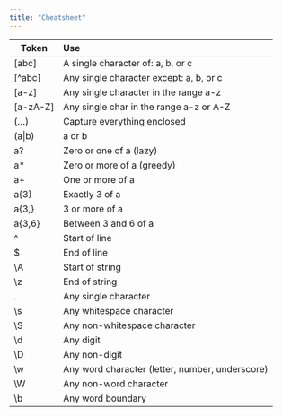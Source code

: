 ```yaml
---
title: "Cheatsheet"
---
```


| Token | Use |
|---------|:-----|
| [abc]      | A single character of: a, b, or c |
| [^abc] | Any single character except: a, b, or c |
| [a-z] | Any single character in the range a-z |
| [a-zA-Z] | Any single char in the range a-z or A-Z |
| (...) | Capture everything enclosed |
| (a\|b) | a or b |
| a? | Zero or one of a (lazy) |
| a* | Zero or more of a (greedy) |
| a+ | One or more of a |
| a{3} | Exactly 3 of a |
| a{3,} | 3 or more of a |
| a{3,6} | Between 3 and 6 of a |
| ^ |	Start of line |
| $	| End of line |
| \\A | Start of string |
| \\z | End of string |
| .	 | Any single character |
| \\s | Any whitespace character |
| \\S | Any non-whitespace character |
| \\d | Any digit |
| \\D | Any non-digit |
| \\w | Any word character (letter, number, underscore) |
| \\W | Any non-word character |
| \\b | Any word boundary |
